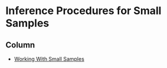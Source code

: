
Inference Procedures for Small Samples {data-navmenu="Inference Procedures"}
==================================================

Column {.tabset}
-------------------------------------------------

* <a href="https://youtu.be/5DY3j8nw5sg/">	Working With Small Samples	</a>	

